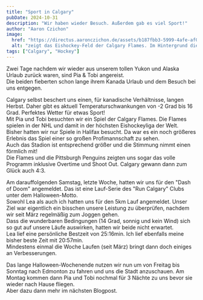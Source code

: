 ```yaml
---
title: "Sport in Calgary"
pubDate: 2024-10-31
description: "Wir haben wieder Besuch. Außerdem gab es viel Sport!"
author: "Aaron Czichon"
image:
  href: "https://directus.aaronczichon.de/assets/b187fbb3-5999-4afe-af07-91dd1a704052.jpeg?quality=70&width=1600"
  alt: "zeigt das Eishockey-Feld der Calgary Flames. Im Hintergrund die Zuschauertribünen und die Anzeigetafel. Alles ist in rotes Licht getaucht."
tags: ["Calgary", "Hockey"]
---
```



Zwei Tage nachdem wir wieder aus unserem tollen Yukon und Alaska Urlaub zurück waren, sind Pia & Tobi angereist.   
Die beiden fieberten schon lange ihrem Kanada Urlaub und dem Besuch bei uns entgegen.  

<DirectusImage assetId="d38ca805-f86a-4fdb-81b0-e106bfaeb8dd.jpeg" />

Calgary selbst beschert uns einen, für kanadische Verhältnisse, langen Herbst. Daher gibt es aktuell Temperaturschwankungen von -2 Grad bis 16 Grad. Perfektes Wetter für etwas Sport!      
Mit Pia und Tobi besuchten wir ein Spiel der Calgary Flames. Die Flames spielen in der NHL und damit in der höchsten Eishockeyliga der Welt.   
Bisher hatten wir nur Spiele in Halifax besucht. Da war es ein noch größeres Erlebnis das Spiel einer so großen Profimannschaft zu sehen.   
Auch das Stadion ist entsprechend größer und die Stimmung nimmt einen förmlich mit!   
Die Flames und die Pittsburgh Penguins zeigten uns sogar das volle Programm inklusive Overtime und Shoot Out. Calgary gewann dann zum Glück auch 4:3.

<DirectusGallery folderName="46 Sport" />

Am darauffolgenden Samstag, letzte Woche, hatten wir uns für den "Dash of Doom" angemeldet. Das ist eine Lauf-Serie des "Run Calgary" Clubs unter dem Halloween-Motto.   
Sowohl Lea als auch ich hatten uns für den 5km Lauf angemeldet. Unser Ziel war eigentlich ein bisschen unsere Leistung zu überprüfen, nachdem wir seit März regelmäßig zum Joggen gehen.   
Dass die wunderbaren Bedingungen (14 Grad, sonnig und kein Wind) sich so gut auf unsere Läufe auswirken, hatten wir beide nicht erwartet.   
Lea lief eine persönliche Bestzeit von 25:16min. Ich lief ebenfalls meine bisher beste Zeit mit 20:57min.    
Mindestens einmal die Woche Laufen (seit März) bringt dann doch einiges an Verbesserungen.   

Das lange Halloween-Wochenende nutzen wir nun um von Freitag bis Sonntag nach Edmonton zu fahren und uns die Stadt anzuschauen. Am Montag kommen dann Pia und Tobi nochmal für 3 Nächte zu uns bevor sie wieder nach Hause fliegen.   
Aber dazu dann mehr im nächsten Blogpost.